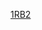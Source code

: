 {{Linescore
| Date = 3月8日
| Time = 12:00
| Location = [[東京巨蛋]]
| Road = {{bb|CHN}} | RoadAbr = 中國
| R1 = 0 | R2 = 0 | R3 = 0 | R4 = 0 | R5 = 0 | R6 = 0 | R7 = 0 | R8 = 0 | R9 = 0 | RR = 0 | RH = 1 | RE = 0
| Home = '''{{bb|CUB}}''' | HomeAbr = 古巴
| H1 = 0 | H2 = 0 | H3 = 0 | H4 = 4 | H5 = 0 | H6 = 1 | H7 = 1 | H8 = 0 | H9 = X | HR = 6 | HH = 14 | HE = 1
| WP = Vladimir Banos (1-0)
| LP = 羅夏 (0-1)
| SV = 
| RoadHR = 
| HomeHR = 
| Attendance = 39,102
| Notes = 
| BoxURL = https://www.worldbaseballclassic.com/gameday/china-vs-cuba/2017/03/07/486898#game=486898,game_state=final,game_tab=box
}}<noinclude>
[[Category:2017年世界棒球經典賽賽事模板|1RB2]]
</noinclude>